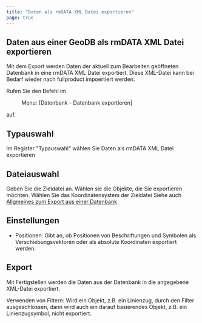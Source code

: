 ```yaml
---
title: "Daten als rmDATA XML Datei exportieren"
page: true
---
```

## Daten aus einer GeoDB als rmDATA XML Datei exportieren

Mit dem Export werden Daten der aktuell zum Bearbeiten ge&#246;ffneten Datenbank in eine rmDATA XML Datei exportiert. Diese XML-Datei kann bei Bedarf wieder nach  <Placeholder>fullproduct</Placeholder> impoertiert werden.

Rufen Sie den Befehl im  <Menu> Menu: [Datenbank - Datenbank exportieren] </Menu>  auf.

## Typauswahl
Im Register &quot;Typauswahl&quot; w&#228;hlen Sie  <Border>Daten als rmDATA XML Datei exportieren</Border> 

## Dateiauswahl
Geben Sie die Zieldatei an.
W&#228;hlen sie die Objekte, die Sie exportieren m&#246;chten.
W&#228;hlen Sie das Koordinatensystem der Zieldatei
<Success>
Siehe auch [Allgmeines zum Export aus einer Datenbank](../fachschaleeditieren/datenbankexportieren)
</Success>

## Einstellungen

- <Bold> Positionen: </Bold>  Gibt an, ob Positionen von Beschriftungen und Symbolen als Verschiebungsvektoren oder als absolute Koordinaten exportiert werden.



## Export
Mit  <Border>Fertigstellen</Border>  werden die Daten aus der Datenbank in die angegebene XML-Datei exportiert. 

<Warning>
 <Bold> Verwenden von Filtern: </Bold>  Wird ein Objekt, z.B. ein Linienzug, durch den Filter ausgeschlossen, dann wird auch ein darauf basierendes Objekt, z.B. ein Linienzugsymbol, nicht exportiert.
</Warning>

